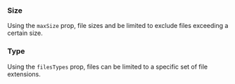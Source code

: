 
<Meta
  title='Components/Semantic UI/FileUpload'
  component={FileUpload}
/>

<DocHeader
  item={FileUpload}
/>

<Canvas>
  <Story name='Default'>
    <FileUpload
      onFilesAdded={action('files-added')}
    />
  </Story>
</Canvas>

<PropsTable
  item={FileUpload}
/>

### Size
Using the `maxSize` prop, file sizes and be limited to exclude files exceeding a certain size.

<Preview>
  <Story name='Size'>
    <FileUpload
      maxSize={10485760}
      onFilesAdded={action('files-added')}
    />
  </Story>
</Preview>

### Type
Using the `filesTypes` prop, files can be limited to a specific set of file extensions.

<Preview>
  <Story name='Types'>
    <FileUpload
      fileTypes={[
        'jpg',
        'jpeg',
        'png'
      ]}
      onFilesAdded={action('files-added')}
    />
  </Story>
</Preview>
